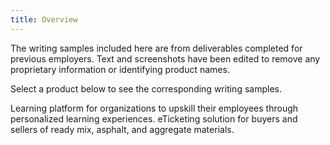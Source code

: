 ```yaml
---
title: Overview
---
```


The writing samples included here are from deliverables completed for previous employers. Text and screenshots have been edited to remove any proprietary information or identifying product names. 

Select a product below to see the corresponding writing samples.

<CardGroup cols={2}>
  <Card
    title="ProLearn"
    icon="chalkboard-user"
    href="https://writerportfolio.mintlify.app/lrn-assignments"
  >
    Learning platform for organizations to upskill their employees through personalized learning experiences.
  </Card>
  <Card
    title="Supply Connect"
    icon="helmet-safety"
    href="https://writerportfolio.mintlify.app/supply-accept-materials"
  >
    eTicketing solution for buyers and sellers of ready mix, asphalt, and aggregate materials.
  </Card>
</CardGroup>

